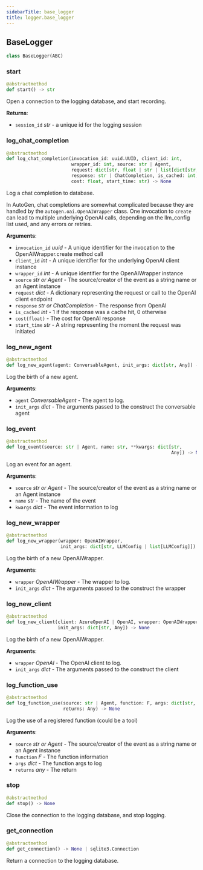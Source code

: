 ```yaml
---
sidebarTitle: base_logger
title: logger.base_logger
---
```


## BaseLogger

```python
class BaseLogger(ABC)
```

### start

```python
@abstractmethod
def start() -> str
```

Open a connection to the logging database, and start recording.

**Returns**:

- `session_id` _str_ - a unique id for the logging session

### log\_chat\_completion

```python
@abstractmethod
def log_chat_completion(invocation_id: uuid.UUID, client_id: int,
                        wrapper_id: int, source: str | Agent,
                        request: dict[str, float | str | list[dict[str, str]]],
                        response: str | ChatCompletion, is_cached: int,
                        cost: float, start_time: str) -> None
```

Log a chat completion to database.

In AutoGen, chat completions are somewhat complicated because they are handled by the `autogen.oai.OpenAIWrapper` class.
One invocation to `create` can lead to multiple underlying OpenAI calls, depending on the llm_config list used, and
any errors or retries.

**Arguments**:

- `invocation_id` _uuid_ - A unique identifier for the invocation to the OpenAIWrapper.create method call
- `client_id` _int_ - A unique identifier for the underlying OpenAI client instance
- `wrapper_id` _int_ - A unique identifier for the OpenAIWrapper instance
- `source` _str or Agent_ - The source/creator of the event as a string name or an Agent instance
- `request` _dict_ - A dictionary representing the request or call to the OpenAI client endpoint
- `response` _str or ChatCompletion_ - The response from OpenAI
- `is_cached` _int_ - 1 if the response was a cache hit, 0 otherwise
- `cost(float)` - The cost for OpenAI response
- `start_time` _str_ - A string representing the moment the request was initiated

### log\_new\_agent

```python
@abstractmethod
def log_new_agent(agent: ConversableAgent, init_args: dict[str, Any]) -> None
```

Log the birth of a new agent.

**Arguments**:

- `agent` _ConversableAgent_ - The agent to log.
- `init_args` _dict_ - The arguments passed to the construct the conversable agent

### log\_event

```python
@abstractmethod
def log_event(source: str | Agent, name: str, **kwargs: dict[str,
                                                             Any]) -> None
```

Log an event for an agent.

**Arguments**:

- `source` _str or Agent_ - The source/creator of the event as a string name or an Agent instance
- `name` _str_ - The name of the event
- `kwargs` _dict_ - The event information to log

### log\_new\_wrapper

```python
@abstractmethod
def log_new_wrapper(wrapper: OpenAIWrapper,
                    init_args: dict[str, LLMConfig | list[LLMConfig]]) -> None
```

Log the birth of a new OpenAIWrapper.

**Arguments**:

- `wrapper` _OpenAIWrapper_ - The wrapper to log.
- `init_args` _dict_ - The arguments passed to the construct the wrapper

### log\_new\_client

```python
@abstractmethod
def log_new_client(client: AzureOpenAI | OpenAI, wrapper: OpenAIWrapper,
                   init_args: dict[str, Any]) -> None
```

Log the birth of a new OpenAIWrapper.

**Arguments**:

- `wrapper` _OpenAI_ - The OpenAI client to log.
- `init_args` _dict_ - The arguments passed to the construct the client

### log\_function\_use

```python
@abstractmethod
def log_function_use(source: str | Agent, function: F, args: dict[str, Any],
                     returns: Any) -> None
```

Log the use of a registered function (could be a tool)

**Arguments**:

- `source` _str or Agent_ - The source/creator of the event as a string name or an Agent instance
- `function` _F_ - The function information
- `args` _dict_ - The function args to log
- `returns` _any_ - The return

### stop

```python
@abstractmethod
def stop() -> None
```

Close the connection to the logging database, and stop logging.

### get\_connection

```python
@abstractmethod
def get_connection() -> None | sqlite3.Connection
```

Return a connection to the logging database.

